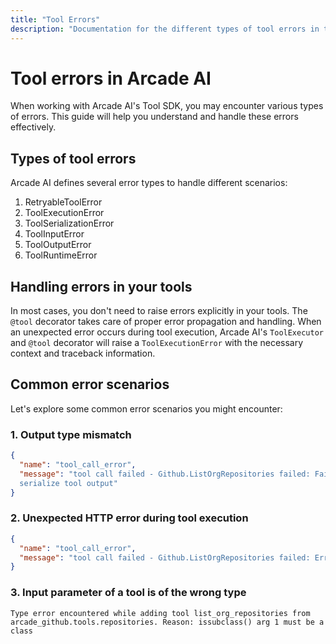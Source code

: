 ```yaml
---
title: "Tool Errors"
description: "Documentation for the different types of tool errors in the Arcade AI Tool SDK"
---
```


# Tool errors in Arcade AI

When working with Arcade AI's Tool SDK, you may encounter various types of errors. This guide will help you understand and handle these errors effectively.

## Types of tool errors

Arcade AI defines several error types to handle different scenarios:

1. RetryableToolError
2. ToolExecutionError
3. ToolSerializationError
4. ToolInputError
5. ToolOutputError
6. ToolRuntimeError

## Handling errors in your tools

In most cases, you don't need to raise errors explicitly in your tools. The `@tool` decorator takes care of proper error propagation and handling. When an unexpected error occurs during tool execution, Arcade AI's `ToolExecutor` and `@tool` decorator will raise a `ToolExecutionError` with the necessary context and traceback information.

## Common error scenarios

Let's explore some common error scenarios you might encounter:

### 1. Output type mismatch

```json
{
  "name": "tool_call_error",
  "message": "tool call failed - Github.ListOrgRepositories failed: Failed to
  serialize tool output"
}
```

### 2. Unexpected HTTP error during tool execution

```json
{
  "name": "tool_call_error",
  "message": "tool call failed - Github.ListOrgRepositories failed: Error accessing 'https://api.github.com/orgs/a-private-org/repos': Failed to process request. Status code: 401"
}
```

### 3. Input parameter of a tool is of the wrong type

```
Type error encountered while adding tool list_org_repositories from
arcade_github.tools.repositories. Reason: issubclass() arg 1 must be a class
```

